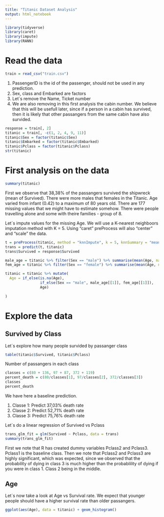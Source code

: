 ---
title: "Titanic Dataset Analysis"
output: html_notebook
---

```{r setup, echo=FALSE}

library(tidyverse)
library(caret)
library(impute)
library(RANN)
```

# Read the data

```{r train_read, echo=FALSE}
train = read_csv("train.csv")
```

1. PassengerID is the id of the passenger, should not be used in any prediction.
1. Sex, class and Embarked are factors
1. Let´s remove the Name, Ticket number
1. We are also removing in this first analysis the cabin number.  We believe that this will be usefull later, since if a person in a cabin has survived, then it is likely that other passangers from the same cabin have also survided.

```{r}
response = train[, 2]
titanic = train[, -c(1, 2, 4, 9, 11)]
titanic$Sex = factor(titanic$Sex)
titanic$Embarked = factor(titanic$Embarked)
titanic$Pclass = factor(titanic$Pclass)
str(titanic)
```

# First analysis on the data

```{r}
summary(titanic)
```

First we observe that 38,38% of the passangers survived the shipwreck (mean of Survived).  There were more males that females in the Titanic.  Age varied from infant (0.42) to a maximum of 80 years old.  There are 177 missing values that we might have to estimate somehow.  There were people travelling alone and some with theire families - group of 8.  

Let´s impute values for the missing Age.  We will use a K-nearest neighboors imputation method with K = 5.  Using "caret" preProcess will also "center" and "scale" the data.

```{r}
t = preProcess(titanic, method = "knnImpute", k = 5, knnSummary = "mean")
trans = predict(t, titanic)
trans$Survived = response$Survived
```



```{r, eval=FALSE}
male_age = titanic %>% filter(Sex == "male") %>% summarise(mean(Age, na.rm = TRUE))
fem_age = titanic %>% filter(Sex == "female") %>% summarise(mean(Age, na.rm = TRUE))

titanic = titanic %>% mutate(
  Age = if_else(is.na(Age), 
                if_else(Sex == "male", male_age[[1]], fem_age[[1]]),
                Age)
  
)

```

# Explore the data

## Survived by Class

Let´s explore how many people survided by passanger class

```{r}
table(titanic$Survived, titanic$Pclass)
```

Number of passangers in each class
```{r}
classes = c(80 + 136, 97 + 87, 372 + 119)
percent_death = c(80/classes[1], 97/classes[2], 372/classes[3])
classes
percent_death
```

We have here a baseline prediction.

1. Classe 1: Predict 37,03% death rate
1. Classe 2: Predict 52,71% death rate
1. Classe 3: Predict 75,76% death rate

Let´s do a linear regression of Survived vs Pclass
```{r}
trans_glm_fit = glm(Survived ~ Pclass, data = trans)
summary(trans_glm_fit)
```

First we note that R has created dummy variables Pclass2 and Pclass3.  Pclass1 is the baseline class.  Then we note that Pclass2 and Pclass3 are highly significant, which was expected, since we observed that the probability of dying in class 3 is much higher than the probablility of dying if you were in class 1.  Class 2 being in the middle.

## Age

Let´s now take a look at Age vs Survival rate.  We expect that younger people should have a higher survival rate than older passangers.

```{r}
ggplot(aes(Age), data = titanic) + geom_histogram()
```

